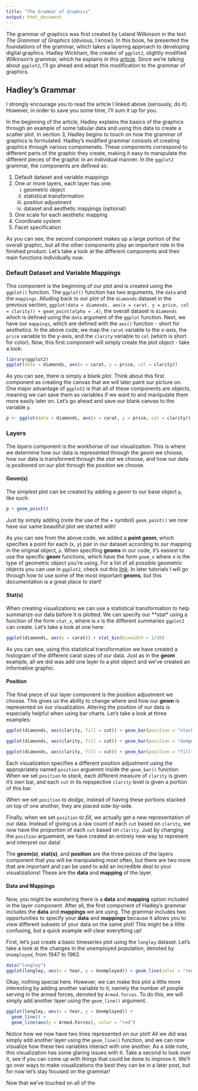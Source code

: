 ```yaml
---
title: "The Grammar of Graphics"
output: html_document
---
```


The grammar of graphics was first created by Leland Wilkinson in the text *The Grammar of Graphics* (obvious, I know). In this book, he presented the foundations of the grammar, which takes a layering approach to developing digital graphics. Hadley Wickham, the creator of `ggplot2`, slightly modified Wilkinson's grammar, which he explains in this [article](http://vita.had.co.nz/papers/layered-grammar.pdf). Since we're talking about `ggplot2`, I'll go ahead and adopt this modification to the grammar of graphics. 

## Hadley's Grammar
I strongly encourage you to read the article I linked above (seriously, do it). However, in order to save you some time, I'll sum it up for you. 

In the beginning of the article, Hadley explains the basics of the graphics through an example of some tabular data and using this data to create a scatter plot. In section 3, Hadley begins to touch on how the grammar of graphics is formulated. Hadley's modified grammar consists of creating graphics through various componenets. These components correspond to different parts of the
graphic they create, making it easy to manipulate the different pieces of the 
graphic in an individual manner. In the `ggplot2` grammar, the components are defined as:

1. Default dataset and variable mappings
2. One or more layers, each layer has one:
    i. geometric object
    ii. statistical transformation
    iii. position adjustment
    iiii. dataset and aesthetic mappings (optional)
3. One scale for each aesthetic mapping 
4. Coordinate system
5. Facet specification

As you can see, the second component makes up a large portion of the overall graphic, 
but all the other components play an important role in the finished product. 
Let's take a look at the different components and their main functions individually
now. 

### Default Dataset and Variable Mappings
This component is the beginning of our plot and is created using the `ggplot()` 
function. The `ggplot()` function has two arguments, the `data` and the `mappings`. 
Alluding back to our plot of the `diamonds` dataset in the previous section, 
`ggplot(data = diamonds, aes(x = carat, y = price, col = clarity)) + geom_point(alpha = .4)`,
the overall dataset is `diamonds` which is defined using the `data` argument of 
the `ggplot` function. Next, we have our `mappings`, which are defined with the 
`aes()` function - short for aesthetics. In the above code, we map the `carat` 
variable to the x-axis, the `price` variable to the y-axis, and the `clarity` 
variable to `col` (which is short for color). Now, this first component will 
simply create the plot object - take a look:

```r
library(ggplot2)
ggplot(data = diamonds, aes(x = carat, y = price, col = clarity))
```

As you can see, there is simply a blank plot. Think about this first component 
as creating the canvas that we will later paint our picture on. One major advantage of `ggplot2` is that all of these components are objects, meaning we can save them as variables
if we want to and manipulate them more easily later on. Let's go ahead and save our
blank canvas to the variable `p`.

```r
p <- ggplot(data = diamonds, aes(x = carat, y = price, col = clarity))
```

### Layers
The *layers* component is the workhorse of our visualizaiton. This is where we determine
how our data is represented through the *geom* we choose, how our data is transformed 
through the *stat* we choose, and how our data is positioned on our plot through 
the *position* we choose. 


#### Geom(s)
The simplest plot can be created by adding a *geom* to our base object `p`, like such: 

```r
p + geom_point()
```

Just by simply adding (note the use of the + symbol) `geom_point()` we now have our 
same beautiful plot we started with!

As you can see from the above code, we added a **point geom**, which specifies a point
for each (x, y) pair in our dataset according to our mapping in the original object, `p`. 
When specifing **geoms** in our code, it's easiest to use the specific **geom** functions, 
which have the form `geom_x` where *x* is the type of geometric object you're using. 
For a list of all possible geometric objects you can use in `ggplot2`, check out this 
[link](http://docs.ggplot2.org/current/). In later tutorials I will go through how to 
use some of the most important **geoms**, but this documentation is a great place to start!

#### Stat(s)
When creating visualizations we can use a statistical transformation to help summarize
our data before it is plotted. We can specify our **stat* using a function of the 
form `stat_x`, where is *x* is the different summaries `ggplot2` can create. Let's take a 
look at one here:

``` r
ggplot(diamonds, aes(x = carat)) + stat_bin(binwidth = 1/10)
```

As you can see, using this statistical transformation we have created a histogram 
of the different carat sizes of our data. Just as in the **geom** example, all we did 
was add one layer to a plot object and we've created an informative graphic. 

#### Position
The final piece of our layer component is the position adjustment we choose. This 
gives us the ability to change where and how our **geom** is represented on our 
visualization. Altering the position of our data is especially helpful when using
bar charts. Let's take a look at three examples:

``` r
ggplot(diamonds, aes(clarity, fill = cut)) + geom_bar(position = "stack")
``` 

``` r
ggplot(diamonds, aes(clarity, fill = cut)) + geom_bar(position = "dodge")
``` 

``` r
ggplot(diamonds, aes(clarity, fill = cut)) + geom_bar(position = "fill")
``` 

Each visualization specifies a different position adjustment using the appropriately 
named `position` arguemnt inside the `geom_bar()` function. When we set `position` to
*stack*, each different measure of `clarity` is given it's own bar, and each `cut` in 
its repspective `clarity` level is given a portion of this bar. 

When we set `position` to *dodge*, instead of having these portions stacked on top of one
another, they are placed side-by-side. 

Finally, when we set `position` to *fill*, we actually get a new representation of our
data. Instead of giving us a raw count of each `cut` based on `clarity`, we now have
the proportion of each `cut` based on `clarity`. Just by changing the `position` arguement,
we have created an entirely new way to represent and interpret our data! 

The **geom(s)**, **stat(s)**, and **position** are the three peices of the layers component that you will be manipulating most often, but there are two more that are important and can be used to add an incredible deal to your visualizations! These are the **data** and **mapping** of the layer.

#### Data and Mappings

Now, you might be wondering there is a **data** and **mapping** option included in the layer component. After all, the first component of Hadley's grammar includes the **data** and **mappings** we are using. The grammar includes two opportunities to specify your **data** and **mappings** because it allows you to view different subsets of your data on the same plot! This might be a little confusing, but a quick example will clear everything up! 

First, let's just create a basic timeseries plot using the `longley` dataset. Let's take
a look at the changes in the unemployed population, denoted by `Unemployed`, from 1947 
to 1962. 
```r
data("longley")
ggplot(longley, aes(x = Year, y = Unemployed)) + geom_line(color = "red")
```

Okay, nothing special here. However, we can make this plot a little more interesting by
adding another variable to it, namely the number of people serving in the armed forces, 
denoted by `Armed.forces`. To do this, we will simply add another layer using the `geom_line()` argument. 
```r
ggplot(longley, aes(x = Year, y = Unemployed)) +
  geom_line() +
  geom_line(aes(y = Armed.Forces), color = "red")
```

Notice how we now have two lines represented on our plot! All we did was simply add another layer using the `geom_line()` function, and we can now visualize how these two 
variables interact with one another. As a side note, this visualization has some glaring 
issues with it. Take a second to look over it, see if you can come up with things that could
be done to improve it. We'll go over ways to make visualizations the best they can be in a 
later post, but for now let's stay focused on the grammar! 

Now that we've touched on all of the
